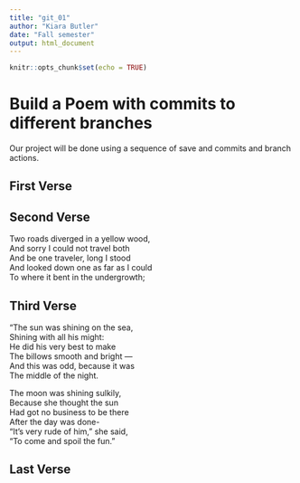 ```yaml
---
title: "git_01"
author: "Kiara Butler"
date: "Fall semester"
output: html_document
---
```


```r
knitr::opts_chunk$set(echo = TRUE)
```
# Build a Poem with commits to different branches
Our project will be done using a sequence of save and commits and branch actions.
<!-- Do not modify or change any text in "!--" bracketed areas such as this --- these are instructions to
you, if you change any of this the git program will notice it and compromise your git merging strategy !-->

## First Verse 
<!--Put the first five lines of a poem by Lewis Carrol in this section!-->

## Second Verse
<!--Put the first five lines of a poem by Robert Frost here!-->
Two roads diverged in a yellow wood,              
And sorry I could not travel both           
And be one traveler, long I stood        
And looked down one as far as I could         
To where it bent in the undergrowth;            
    

## Third Verse
<!--Put the first two verses of The Walrus and the Carpenter here!-->
"The sun was shining on the sea,                
Shining with all his might:             
He did his very best to make           
      The billows smooth and bright —             
And this was odd, because it was            
      The middle of the night.                

The moon was shining sulkily,            
      Because she thought the sun         
Had got no business to be there            
      After the day was done-                   
"It's very rude of him," she said,             
      "To come and spoil the fun."                       
       
## Last Verse
<!--Put a short poem you created using chatGPT of 20 to 30 lines,here!-->
